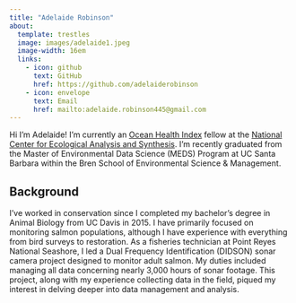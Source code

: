 ```yaml
---
title: "Adelaide Robinson"
about:
  template: trestles
  image: images/adelaide1.jpeg
  image-width: 16em
  links:
    - icon: github
      text: GitHub
      href: https://github.com/adelaiderobinson
    - icon: envelope
      text: Email
      href: mailto:adelaide.robinson445@gmail.com
---
```


Hi I'm Adelaide! I'm currently an [Ocean Health Index](https://www.oceanhealthindex.org/) fellow at the [National Center for Ecological Analysis and Synthesis](https://www.nceas.ucsb.edu/). I'm recently graduated from the Master of Environmental Data Science (MEDS) Program at UC Santa Barbara within the Bren School of Environmental Science & Management.

## Background

I've worked in conservation since I completed my bachelor's degree in Animal Biology from UC Davis in 2015. I have primarily focused on monitoring salmon populations, although I have experience with everything from bird surveys to restoration. As a fisheries technician at Point Reyes National Seashore, I led a Dual Frequency Identification (DIDSON) sonar camera project designed to monitor adult salmon. My duties included managing all data concerning nearly 3,000 hours of sonar footage. This project, along with my experience collecting data in the field, piqued my interest in delving deeper into data management and analysis.
